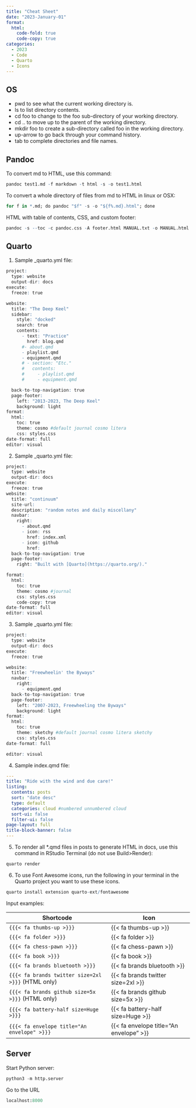 ```yaml
---
title: "Cheat Sheet"
date: "2023-January-01"
format:
  html:
    code-fold: true
    code-copy: true
categories:
  - 2023
  - Code
  - Quarto
  - Icons
---
```


## OS

-   pwd to see what the current working directory is.
-   ls to list directory contents.
-   cd foo to change to the foo sub-directory of your working directory.
-   cd .. to move up to the parent of the working directory.
-   mkdir foo to create a sub-directory called foo in the working directory.
-   up-arrow to go back through your command history.
-   tab to complete directories and file names.

## Pandoc

To convert md to HTML, use this command:

``` r
pandoc test1.md -f markdown -t html -s -o test1.html
```

To convert a whole directory of files from md to HTML in linux or OSX:

``` r
for f in *.md; do pandoc "$f" -s -o "${f%.md}.html"; done
```

HTML with table of contents, CSS, and custom footer:

``` r
pandoc -s --toc -c pandoc.css -A footer.html MANUAL.txt -o MANUAL.html
```

## Quarto

1.  Sample \_quarto.yml file:

``` r
project:
  type: website
  output-dir: docs
execute:
  freeze: true

website:
  title: "The Deep Keel"
  sidebar:
    style: "docked"
    search: true
    contents:
      - text: "Practice"
        href: blog.qmd
      #- about.qmd
      - playlist.qmd
      - equipment.qmd
      # - section: "Etc."
      #   contents:
      #     - playlist.qmd
      #     - equipment.qmd

  back-to-top-navigation: true
  page-footer: 
    left: "2013-2023, The Deep Keel"
    background: light
format:
  html:
    toc: true
    theme: cosmo #default journal cosmo litera 
    css: styles.css
date-format: full
editor: visual
```

2.  Sample \_quarto.yml file:

``` r
project:
  type: website
  output-dir: docs
execute:
  freeze: true
website:
  title: "continuum"
  site-url: 
  description: "random notes and daily miscellany"
  navbar:
    right:
      - about.qmd
      - icon: rss
        href: index.xml
      - icon: github
        href: 
  back-to-top-navigation: true
  page-footer:
    right: "Built with [Quarto](https://quarto.org/)."

format:
  html:
    toc: true
    theme: cosmo #journal
    css: styles.css
    code-copy: true
date-format: full
editor: visual
```

3.  Sample \_quarto.yml file:

``` r
project:
  type: website
  output-dir: docs
execute:
  freeze: true

website:
  title: "Freewheelin' the Byways"
  navbar:
    right:
      - equipment.qmd
  back-to-top-navigation: true
  page-footer: 
    left: "2007-2023, Freewheeling the Byways"
    background: light
format:
  html:
    toc: true
    theme: sketchy #default journal cosmo litera sketchy
    css: styles.css
date-format: full

editor: visual
```

4.  Sample index.qmd file:

``` yaml
---
title: "Ride with the wind and due care!"
listing:
  contents: posts
  sort: "date desc"
  type: default
  categories: cloud #numbered unnumbered cloud
  sort-ui: false
  filter-ui: false
page-layout: full
title-block-banner: false
---
```

5.  To render all \*.qmd files in posts to generate HTML in docs, use this command in RStudio Terminal (do not use Build\>Render):

``` r
quarto render
```

6.  To use Font Awesome icons, run the following in your terminal in the Quarto project you want to use these icons.

``` r
quarto install extension quarto-ext/fontawesome
```

Input examples:

| Shortcode                                          | Icon                                    |
|----------------------------------------------------|-----------------------------------------|
| `{{{< fa thumbs-up >}}}`                           | {{< fa thumbs-up >}}                    |
| `{{{< fa folder >}}}`                              | {{< fa folder >}}                       |
| `{{{< fa chess-pawn >}}}`                          | {{< fa chess-pawn >}}                   |
| `{{{< fa book >}}}`                                | {{< fa book >}}                         |
| `{{{< fa brands bluetooth >}}}`                    | {{< fa brands bluetooth >}}             |
| `{{{< fa brands twitter size=2xl >}}}` (HTML only) | {{< fa brands twitter size=2xl >}}      |
| `{{{< fa brands github size=5x >}}}` (HTML only)   | {{< fa brands github size=5x >}}        |
| `{{{< fa battery-half size=Huge >}}}`              | {{< fa battery-half size=Huge >}}       |
| `{{{< fa envelope title="An envelope" >}}}`        | {{< fa envelope title="An envelope" >}} |

## Server

Start Python server:

``` python
python3 -m http.server
```

Go to the URL

``` python
localhost:8000
```
